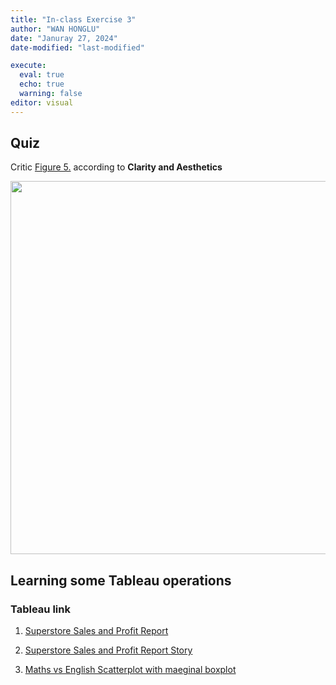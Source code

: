 ```yaml
---
title: "In-class Exercise 3"
author: "WAN HONGLU"
date: "Januray 27, 2024"
date-modified: "last-modified"

execute: 
  eval: true
  echo: true
  warning: false
editor: visual
---
```


## Quiz

Critic [Figure 5.](https://www.datavisualizationsociety.org/survey?utm_source=newsletter-mailchimp&utm_medium=email&utm_campaign=SOTI_report_2023&utm_id=SOTI_report_2023&utm_source=DVS+members&utm_campaign=42b99e3ee9-EMAIL_CAMPAIGN_2024_01_25_07_58&utm_medium=email&utm_term=0_-42b99e3ee9-%5BLIST_EMAIL_ID%5D&mc_cid=42b99e3ee9&mc_eid=f5082edeae) according to **Clarity and Aesthetics**

![](images/clipboard-2988050053.png){width="597"}

## Learning some Tableau operations

### Tableau link

1.  [Superstore Sales and Profit Report](https://public.tableau.com/app/profile/honglu.wan/viz/In-class_Exercise03-SuperstoreSalesandProfitReport_17063372262300/Dashboard1?publish=yes)

2.  [Superstore Sales and Profit Report Story](https://public.tableau.com/app/profile/honglu.wan/viz/In-class_Exercise03-SuperstoreSalesandProfitReportStory/SuperstoreSalesandProfitStory)

3.  [Maths vs English Scatterplot with maeginal boxplot](https://public.tableau.com/app/profile/honglu.wan/viz/In-class_Exercise03_MathsvsEnglishScatterplotwithmaeginalboxplot/Dashboard1)
